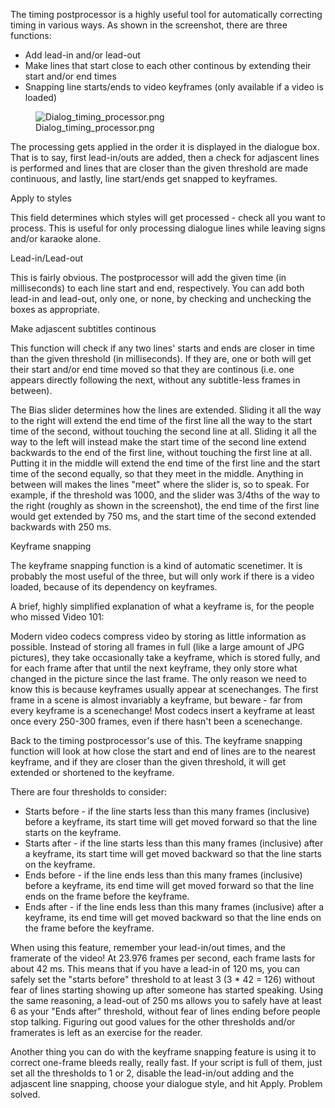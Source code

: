 The timing postprocessor is a highly useful tool for automatically correcting timing in various ways. As shown in the screenshot, there are three functions:

* Add lead-in and/or lead-out 
* Make lines that start close to each other continous by extending their start and/or end times 
* Snapping line starts/ends to video keyframes (only available if a video is loaded) 

[[Image:Dialog timing processor.png]]

The processing gets applied in the order it is displayed in the dialogue box. That is to say, first lead-in/outs are added, then a check for adjascent lines is performed and lines that are closer than the given threshold are made continuous, and lastly, line start/ends get snapped to keyframes.

Apply to styles

This field determines which styles will get processed - check all you want to process. This is useful for only processing dialogue lines while leaving signs and/or karaoke alone.

Lead-in/Lead-out

This is fairly obvious. The postprocessor will add the given time (in milliseconds) to each line start and end, respectively. You can add both lead-in and lead-out, only one, or none, by checking and unchecking the boxes as appropriate.

Make adjascent subtitles continous

This function will check if any two lines' starts and ends are closer in time than the given threshold (in milliseconds). If they are, one or both will get their start and/or end time moved so that they are continous (i.e. one appears directly following the next, without any subtitle-less frames in between).

The Bias slider determines how the lines are extended. Sliding it all the way to the right will extend the end time of the first line all the way to the start time of the second, without touching the second line at all. Sliding it all the way to the left will instead make the start time of the second line extend backwards to the end of the first line, without touching the first line at all. Putting it in the middle will extend the end time of the first line and the start time of the second equally, so that they meet in the middle. Anything in between will makes the lines "meet" where the slider is, so to speak. For example, if the threshold was 1000, and the slider was 3/4ths of the way to the right (roughly as shown in the screenshot), the end time of the first line would get extended by 750 ms, and the start time of the second extended backwards with 250 ms.

Keyframe snapping

The keyframe snapping function is a kind of automatic scenetimer. It is probably the most useful of the three, but will only work if there is a video loaded, because of its dependency on keyframes.

A brief, highly simplified explanation of what a keyframe is, for the people who missed Video 101:

Modern video codecs compress video by storing as little information as possible. Instead of storing all frames in full (like a large amount of JPG pictures), they take occasionally take a keyframe, which is stored fully, and for each frame after that until the next keyframe, they only store what changed in the picture since the last frame. The only reason we need to know this is because keyframes usually appear at scenechanges. The first frame in a scene is almost invariably a keyframe, but beware - far from every keyframe is a scenechange! Most codecs insert a keyframe at least once every 250-300 frames, even if there hasn't been a scenechange.

Back to the timing postprocessor's use of this. The keyframe snapping function will look at how close the start and end of lines are to the nearest keyframe, and if they are closer than the given threshold, it will get extended or shortened to the keyframe.

There are four thresholds to consider:

* Starts before - if the line starts less than this many frames (inclusive) before a keyframe, its start time will get moved forward so that the line starts on the keyframe. 
* Starts after - if the line starts less than this many frames (inclusive) after a keyframe, its start time will get moved backward so that the line starts on the keyframe. 
* Ends before - if the line ends less than this many frames (inclusive) before a keyframe, its end time will get moved forward so that the line ends on the frame before the keyframe. 
* Ends after - if the line ends less than this many frames (inclusive) after a keyframe, its end time will get moved backward so that the line ends on the frame before the keyframe. 

When using this feature, remember your lead-in/out times, and the framerate of the video! At 23.976 frames per second, each frame lasts for about 42 ms. This means that if you have a lead-in of 120 ms, you can safely set the "starts before" threshold to at least 3 (3 * 42 = 126) without fear of lines starting showing up after someone has started speaking. Using the same reasoning, a lead-out of 250 ms allows you to safely have at least 6 as your "Ends after" threshold, without fear of lines ending before people stop talking. Figuring out good values for the other thresholds and/or framerates is left as an exercise for the reader.

Another thing you can do with the keyframe snapping feature is using it to correct one-frame bleeds really, really fast. If your script is full of them, just set all the thresholds to 1 or 2, disable the lead-in/out adding and the adjascent line snapping, choose your dialogue style, and hit Apply. Problem solved.